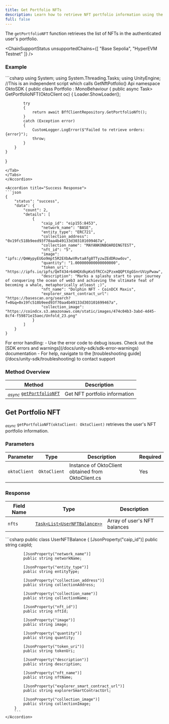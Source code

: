 ```yaml
---
title: Get Portfolio NFTs
description: Learn how to retrieve NFT portfolio information using the Okto SDK.
full: false
---
```



The `getPortfolioNFT` function retrieves the list of NFTs in the authenticated user's portfolio.

<ChainSupportStatus 
  unsupportedChains={[
    "Base Sepolia",
    "HyperEVM Testnet"
  ]}
/>

### Example

<Accordions defaultValue="Usage">
<Accordion title="Usage">
<Tabs items={['C#']}>
<Tab value="C#">
```csharp
using System;
using System.Threading.Tasks;
using UnityEngine;
//This is an independent script which calls GetNftPotfolio() Api
namespace OktoSDK
{
    public class Portfolio : MonoBehaviour
    {
        public async Task<List<UserNFTBalance>> GetPortfolioNFT(OktoClient oc)
        {
            Loader.ShowLoader();

            try
            {
                return await BffClientRepository.GetPortfolioNft();
            }
            catch (Exception error)
            {
                CustomLogger.LogError($"Failed to retrieve orders: {error}");
                throw;
            }
        }
    }
}
```
</Tab>
</Tabs>
</Accordion>

<Accordion title="Success Response">
```json
{
    "status": "success",
    "data": {
        "count": 2,
        "details": [
            {
                "caip_id": "eip155:8453",
                "network_name": "BASE",
                "entity_type": "ERC721",
                "collection_address": "0x19fc518b9eed93f70aa4b49133d303101699467a",
                "collection_name": "MAYANKONBOARDINGTEST",
                "nft_id": "5",
                "image": "ipfs://QmWypyEUGo9mpt5R2EXbAwVRvtaAfg8TTyzwZEdDRowdov",
                "quantity": "1.000000000000000000",
                "token_uri": "https://ipfs.io/ipfs/QmT434r64HQXdkpKo5fRCCn2PzxmQQPtXgGSnrUVzpPwaw",
                "description": "Marks a splashy start to your journey of conquering the ocean of web3 and achieving the ultimate feat of becoming a whale, metaphorically atleast ;)",
                "nft_name": "Dolphin NFT - CoinDCX Maxis",
                "explorer_smart_contract_url": "https://basescan.org/search?f=0&q=0x19fc518b9eed93f70aa4b49133d303101699467a",
                "collection_image": "https://coindcx.s3.amazonaws.com/static/images/474c04b3-3abd-4d45-8cf4-f59871e15aec/Unfold_23.png"
            }
        ]
    }
}
```
</Accordion>
</Accordions>

<Callout title="Note" type="info">
For error handling:
- Use the error code to debug issues. Check out the [SDK errors and warnings](/docs/unity-sdk/sdk-error-warnings) documentation
- For help, navigate to the [troubleshooting guide](/docs/unity-sdk/troubleshooting) to contact support
</Callout>

### Method Overview

| Method | Description |
|---------|-------------|
| <sub><i>async</i></sub> [`getPortfolioNFT`](#get-portfolio-nft) | Get NFT portfolio information |

<div className="method-box">

## Get Portfolio NFT

<sub><i>async</i></sub> `getPortfolioNFT(oktoClient: OktoClient)` retrieves the user's NFT portfolio information.

### Parameters

| Parameter | Type | Description | Required |
|-----------|------|-------------|-----------|
| `oktoClient` | `OktoClient` | Instance of OktoClient obtained from OktoClient.cs | Yes |

### Response

<Callout title="Success Response">

| Field Name | Type | Description |
|------------|------|-------------|
| `nfts` | [`Task<List<UserNFTBalance>>`](/docs/unity-sdk/technical-reference#models) | Array of user's NFT balances |

<Accordions>
    <Accordion title="Response Type">
        ```csharp
       public class UserNFTBalance
        {
            [JsonProperty("caip_id")]
            public string caipId;

            [JsonProperty("network_name")]
            public string networkName;

            [JsonProperty("entity_type")]
            public string entityType;

            [JsonProperty("collection_address")]
            public string collectionAddress;

            [JsonProperty("collection_name")]
            public string collectionName;

            [JsonProperty("nft_id")]
            public string nftId;

            [JsonProperty("image")]
            public string image;

            [JsonProperty("quantity")]
            public string quantity;

            [JsonProperty("token_uri")]
            public string tokenUri;

            [JsonProperty("description")]
            public string description;

            [JsonProperty("nft_name")]
            public string nftName;

            [JsonProperty("explorer_smart_contract_url")]
            public string explorerSmartContractUrl;

            [JsonProperty("collection_image")]
            public string collectionImage;
        }
        ```
    </Accordion>
</Accordions>

</Callout>

</div>